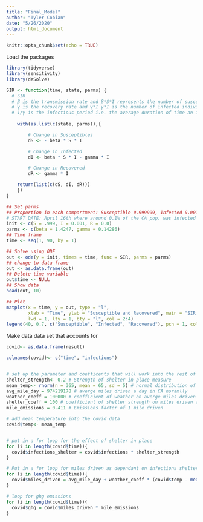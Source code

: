 ```yaml
---
title: "Final_Model"
author: "Tyler Cobian"
date: "5/26/2020"
output: html_document
---
```


```r
knitr::opts_chunk$set(echo = TRUE)
```

Load the packages
```r
library(tidyverse)
library(sensitivity)
library(deSolve)
```

```r
SIR <- function(time, state, parms) {
  # SIR 
  # β is the transmission rate and β*S*I represents the number of susceptible individuals that become infected per   day
  # γ is the recovery rate and γ*I γ*I is the number of infected individuals that recover per day 
  # 1/γ is the infectious period i.e. the average duration of time an individual remains infected.
  
    with(as.list(c(state, parms)),{

        # Change in Susceptibles
        dS <- - beta * S * I 

        # Change in Infected
        dI <- beta * S * I - gamma * I 

        # Change in Recovered
        dR <- gamma * I 

    return(list(c(dS, dI, dR)))
    })
}

## Set parms
## Proportion in each compartment: Susceptible 0.999999, Infected 0.001, Recovered 0
# START DATE: April 16th where around 0.1% of the CA pop. was infected by COVID 
init <- c(S = .999, I = 0.001, R = 0.0)
parms <- c(beta = 1.4247, gamma = 0.14286)
## Time frame
time <- seq(1, 90, by = 1)

## Solve using ODE
out <- ode(y = init, times = time, func = SIR, parms = parms)
## change to data frame
out <- as.data.frame(out)
## Delete time variable
out$time <- NULL
## Show data
head(out, 10)

## Plot
matplot(x = time, y = out, type = "l",
        xlab = "Time", ylab = "Susceptible and Recovered", main = "SIR Model",
        lwd = 1, lty = 1, bty = "l", col = 2:4)
legend(40, 0.7, c("Susceptible", "Infected", "Recovered"), pch = 1, col = 2:4, bty = "n")
```


Make data data set that accounts for 
```r
covid<- as.data.frame(result)

colnames(covid)<- c("time", "infections")


# set up the parameter and coefficents that will work into the rest of the data
shelter_strength<- 0.2 # Strength of shelter in place measure
mean_temp<- rnorm(n = 365, mean = 65, sd = 5) # normal distribution of temperature
avg_mile_day = 974219178 # averge miles driven a day in CA noramlly
weather_coeff = 100000 # coefficient of weather on averge miles driven a day in CA
shelter_coeff = 100 # coefficient of shelter strength on miles driven a day in CA
mile_emissions = 0.411 # Emissions factor of 1 mile driven 

# add mean temperature into the covid data 
covid$temp<- mean_temp


# put in a for loop for the effect of shelter in place 
for (i in length(covid$time)){
  covid$infections_shelter = covid$infections * shelter_strength
}

# Put in a for loop for miles driven as dependant on infections_shelter and temperature
for (i in length(covid$time)){
  covid$miles_driven = avg_mile_day + weather_coeff * (covid$temp - mean(covid$temp)) - shelter_coeff * (1-shelter_strength)
}

# loop for ghg emissions
for (i in length(covid$time)){
  covid$ghg = covid$miles_driven * mile_emissions
}

```

















